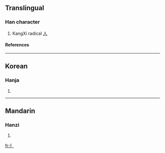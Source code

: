 ==Translingual==
===Han character===
{{Han char|rad=人|as=00|sn=2|four=|canj=竹中 (HL)}}
# KangXi radical [[Wiktionary:Chinese radical index 人|人]]
====References====
{{Han ref|kx=0091.011|dj=0192.010|hdz=10101.101|uh=4EBB|ud=20155}}
----

==Korean==
===Hanja===
{{ko-hanja|hangeul=사|rv=s|mr=s}}
# {{defn|Korean}}
----
==Mandarin==
===Hanzi===
{{cmn-hanzi|pin=rén (ren2)|wg=jen<sup>2</sup>|y=}}
# {{defn|Mandarin}}

[[fr:亻]]
